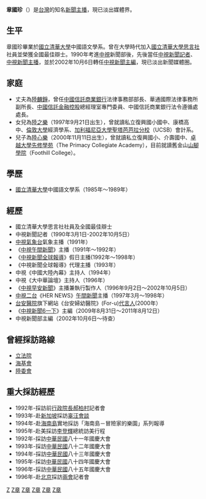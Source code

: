 {{主播資訊
| 主播頭銜     =
| 主播姓名     = 章國珍
| 主播身高     = 166公分
| 主播體重     = 49公斤
| 主播英文名字 = 
| 主播出生年分 = 
| 主播出生日期 = {{birth_date_and_age|1966|08|31}}
| 主播星座     = 處女座
| 主播逝世年分 = 
| 主播逝世日期 = 
| 主播照片檔案 = 
| 主播照片尺寸 = 
| 主播照片圖說 = 
| 國籍         = {{ROC}}
| 籍貫         = 
| 出生地       = {{TWN}}
| 逝世地       = 
| 最高學歷     = 國立清華大學中國語文學系學士
| 暱稱         = 國珍、國珍姐
| 綽號         = 
| 血型         = AB
| 婚姻狀況     = 已婚
| 配偶         =  {{marriage|[[陸麟錚|陸麟錚]]|1996}}
| 信仰宗教     = 
| 官方網站     = 
| 備註         = 
|}}

'''章國珍'''（{{bd|1966年|8月31日|||catIdx=Z章}}）是[[台灣|台灣]]的知名[[新聞主播|新聞主播]]，現已淡出媒體界。

== 生平 ==
章國珍畢業於[[國立清華大學|國立清華大學]]中國語文學系。曾在大學時代加入[[國立清華大學思言社|國立清華大學思言社]]社員並榮獲全國最佳辯士。1990年考進[[中視|中視]]新聞部後，先後當任[[中視|中視]][[新聞記者|新聞記者]]、[[中視|中視]][[新聞主播|新聞主播]]，並於2002年10月6日轉任[[中視新聞|中視新聞]][[主編|主編]]，現已淡出新聞媒體圈。

==家庭==
*丈夫為[[陸麟錚|陸麟錚]]，曾任[[中國信託商業銀行|中國信託商業銀行]]法律事務部部長、華通國際法律事務所副所長、[[中國信託金融控股|中國信託金融控股]]總經理室專門委員、中國信託商業銀行法令遵循處處長。
*女兒為[[陸之樂|陸之樂]]（1997年9月21日出生），曾就讀私立復興國小國中、康橋高中、[[倫敦大學|倫敦大學]]經濟學系、[[加利福尼亞大學聖塔芭芭拉分校|加利福尼亞大學聖塔芭芭拉分校]]（UCSB）會計系。
*兒子為[[陸心樂|陸心樂]]（2000年11月11日出生），曾就讀私立復興國小、介壽國中、[[卓越大學先修學苑|卓越大學先修學苑]]（The Primacy Collegiate Academy），目前就讀舊金山[[山腳學院|山腳學院]]（Foothill College）。

== 學歷 ==
*[[國立清華大學|國立清華大學]]中國語文學系（1985年～1989年）

== 經歷 ==
*國立清華大學思言社社員及全國最佳辯士
*中視新聞記者（1990年3月1日-2002年10月5日）
*[[中視氣象台|中視氣象台]]氣象主播（1991年）
*《[[中視午間新聞|中視午間新聞]]》主播（1991年～1992年）
*《[[中視新聞全球報導|中視新聞全球報導]]》假日主播(1992年～1998年）
*《中視新聞全球報導》代理主播（1993年）
*中視《中國大陸內幕》主持人（1994年）
*中視《大中華論壇》主持人（1996年）
*《[[中視早安新聞_(1990年代)|中視早安新聞]]》主播兼執行製作人（1996年9月2日～2002年10月5日）
*[[中視二台|中視二台]]《HER NEWS》[[中視午間新聞|午間新聞]]主播（1997年3月～1998年）
*[[台安醫院|台安醫院]]旗下網站《台安婦幼醫院》(For-u)[[代言人|代言人]](2000年）
*《[[中視新聞6一下|中視新聞6一下]]》主編（2009年8月31日～2011年8月12日）
*中視新聞部主編（2002年10月6日～待查）

== 曾經採訪路線 ==
*[[立法院|立法院]]
*[[海基會|海基會]]
*[[陸委會|陸委會]]

== 重大採訪經歷 ==
*1992年-採訪前[[行政院長|行政院長]][[郝柏村|郝柏村]]記者會
*1993年-赴[[新加坡|新加坡]]採訪[[辜汪會談|辜汪會談]]
*1994年-赴[[海南島|海南島]]實地採訪「海南島－冒險家的樂園」系列報導
*1995年-赴美採訪[[李登輝|李登輝]]總統訪美行程
*1992年-採訪[[中華民國|中華民國]]八十一年國慶大會
*1993年-採訪[[中華民國|中華民國]]八十二年國慶大會
*1994年-採訪[[中華民國|中華民國]]八十三年國慶大會
*1995年-採訪[[中華民國|中華民國]]八十四年國慶大會
*1996年-採訪[[中華民國|中華民國]]八十五年國慶大會
*1996年-赴[[北京|北京]]採訪[[兩會|兩會]]記者會

[[Category:國立清華大學校友|Z]]
[[Category:台灣女性記者|Z章]]
[[Category:台灣電視主播|Z章]]
[[Category:台灣電視氣象主播|Z章]]
[[Category:台灣新聞節目主持人|Z章]]
[[Category:中視主播|Z章]]